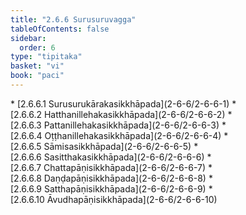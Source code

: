 ```yaml
---
title: "2.6.6 Surusuruvagga"
tableOfContents: false
sidebar:
  order: 6
type: "tipitaka"
basket: "vi"
book: "paci"
---
```



<DynamicBreadcrumb />



<TableOfContents book="paci" section="2.6.6">
* [2.6.6.1 Surusurukārakasikkhāpada](2-6-6/2-6-6-1)
* [2.6.6.2 Hatthanillehakasikkhāpada](2-6-6/2-6-6-2)
* [2.6.6.3 Pattanillehakasikkhāpada](2-6-6/2-6-6-3)
* [2.6.6.4 Oṭṭhanillehakasikkhāpada](2-6-6/2-6-6-4)
* [2.6.6.5 Sāmisasikkhāpada](2-6-6/2-6-6-5)
* [2.6.6.6 Sasitthakasikkhāpada](2-6-6/2-6-6-6)
* [2.6.6.7 Chattapāṇisikkhāpada](2-6-6/2-6-6-7)
* [2.6.6.8 Daṇḍapāṇisikkhāpada](2-6-6/2-6-6-8)
* [2.6.6.9 Satthapāṇisikkhāpada](2-6-6/2-6-6-9)
* [2.6.6.10 Āvudhapāṇisikkhāpada](2-6-6/2-6-6-10)
</TableOfContents>